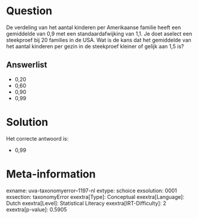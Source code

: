 Question
========

De verdeling van het aantal kinderen per Amerikaanse familie heeft een
gemiddelde van 0,9 met een standaardafwijking van 1,1. Je doet aselect
een steekproef bij 20 families in de USA. Wat is de kans dat het
gemiddelde van het aantal kinderen per gezin in de steekproef kleiner of
gelijk aan 1,5 is?

Answerlist
----------

* 0,20
* 0,60
* 0,90
* 0,99

Solution
========

Het correcte antwoord is: 

* 0,99

Meta-information
================
exname: uva-taxonomyerror--1197-nl
extype: schoice
exsolution: 0001
exsection: taxonomyError 
exextra[Type]: Conceptual
exextra[Language]: Dutch
exextra[Level]: Statistical Literacy
exextra[IRT-Difficulty]: 2
exextra[p-value]: 0.5905
